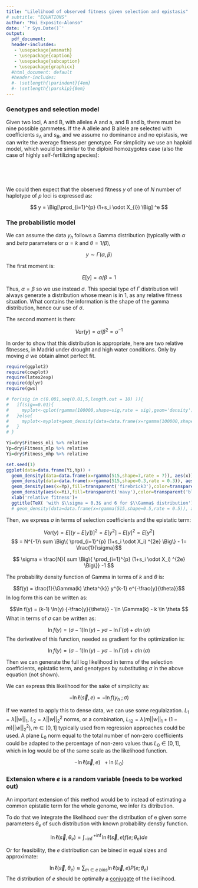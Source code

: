 ```yaml
---
title: "Lilelihood of observed fitness given selection and epistasis"
# subtitle: "EQUATIONS"
author: "Moi Exposito-Alonso"
date: '`r Sys.Date()`'
output:
  pdf_document:
  header-inclusdes:
   - \usepackage{amsmath}
   - \usepackage{caption}
   - \usepackage{subcaption}
   - \usepackage{graphicx}
  #html_document: default
  #header-includes:
  #- \setlength{\parindent}{4em}
  #- \setlength{\parskip}{0em}
---
```


<!-- https://en.wikipedia.org/wiki/Normal_distribution -->

<!-- https://en.wikipedia.org/wiki/Gamma_distribution -->

<!-- https://onlinecourses.science.psu.edu/stat414/node/191 -->

<!-- https://www.statlect.com/fundamentals-of-statistics/normal-distribution-maximum-likelihood -->

<!-- 
COMMENTS

Use BFGS 
Maybe visit GUSFIELD in Davis

A poisson or overdispersion likelihood
-->

<!-- *********************************************************************** -->
### Genotypes and selection model 

Given two loci, A and B, with alleles A and a, and B and b, there must be nine possible gammetes. If the A allele and B allele are selected with coefficients $s_{A}$ and $s_{B}$, and we assume no dominance and no epistasis, we can write the average fitness per genotype. For simplicity we use an haploid model, which would be similar to the diploid homozygotes case (also the case of highly self-fertilizing species):

<!-- \ -->
<!-- \begin{center} -->
<!-- \begin{tabular}{ c | c  c} -->
<!--      &       B            &     b       \\  -->
<!--   \hline -->
<!--   A & $(1+s_A)(1+s_B) $&$ (1+s_{A}) (1-s_{B})  $\\   -->
<!--   a & $(1- s_{A})(1+ s_{B})$&$ (1-s_A)(1-s_B)          $     -->
<!-- \end{tabular} -->
<!-- \end{center} -->
<!-- \ -->

<!-- \ -->
<!-- \begin{center} -->
<!-- \begin{tabular}{ c | c  c} -->
<!--      &       B            &     b       \\  -->
<!--   \hline -->
<!--   A & $(1+s_A)(1+s_B) \times \epsilon $&$ (1+s_{A}) (1-s_{B})  $\\   -->
<!--   a & $(1- s_{A})(1+ s_{B})$&$ (1-s_A)(1-s_B) \times \epsilon          $     -->
<!-- \end{tabular} -->
<!-- \end{center} -->
<!-- \ -->

\
\begin{center}
\begin{tabular}{ c | c  c}
     &       B            &     b       \\ 
  \hline
  A & $[(1+s_A)(1+s_B)]^{\epsilon} $&$ [(1+s_{A}) (1-s_{B})]^e  $\\  
  a & $[(1- s_{A})(1+ s_{B})]^e$&$ [(1-s_A)(1-s_B)]^{\epsilon}          $    
\end{tabular}
\end{center}
\


We could then expect that the observed fitness $y$ of one of $N$ number of haplotype of $p$ loci is expressed as:


$$ y = \Big[\prod_{i=1}^{p} (1+s_i \odot X_{i}) \Big] ^e  $$

<!-- \circ -->

<!-- *********************************************************************** -->
### The probabilistic model

We can assume the data $y_h$ follows a Gamma distribution (typically with $\alpha$ and $beta$ parameters or $\alpha = k$ and $\theta = 1/\beta$), 

$$ y  \sim \Gamma ( \alpha , \beta )  $$


The first moment is:

$$ E[y] = \alpha / \beta =1  $$

Thus, $\alpha = \beta$ so we use instead $\sigma$. This special type of $\Gamma$ distribution will always generate a distribution whose mean is in 1, as any relative fitness situation. What contains the information is the shape of the gamma distribution, hence our use of $\sigma$.

The second moment is then:

$$ Var(y) =  \alpha / \beta^2 = \sigma^{-1}   $$


In order to show that this distribution is appropriate, here are two relative fitnesses, in Madrid under drought and high water conditions. Only by moving $\sigma$ we obtain almot perfect fit.

```r
require(ggplot2)
require(cowplot)
require(latex2exp)
require(dplyr)
require(gws)

# for(sig in c(0.001,seq(0.01,5,length.out = 10) )){
#   if(sig==0.01){
#     myplot<-qplot(rgamma(100000,shape=sig,rate = sig),geom='density')
#   }else{
#     myplot<-myplot+geom_density(data=data.frame(x=rgamma(100000,shape=sig,rate = sig)), aes(x=x))
#   }
# }

Yi=dry$Fitness_mli %>% relative
Yp=dry$Fitness_mlp %>% relative
Yi=dry$Fitness_mhp %>% relative

set.seed(1)
ggplot(data=data.frame(Yi,Yp)) +
  geom_density(data=data.frame(x=rgamma(515,shape=7,rate = 7)), aes(x))+
  geom_density(data=data.frame(x=rgamma(515,shape=0.3,rate = 0.3)), aes(x))+
  geom_density(aes(x=Yp),fill=transparent('firebrick3'),color=transparent('black',0))+
  geom_density(aes(x=Yi),fill=transparent('navy'),color=transparent('black',0))+
  xlab('relative fitness')+
  ggtitle(TeX( 'with $\\sigma = 0.3$ and 6 for $\\Gamma$ distribution'))
  # geom_density(data=data.frame(x=rgamma(515,shape=0.5,rate = 0.5)), aes(x))+


```


Then, we express $\sigma$ in terms of selection coefficients and the epistatic term:

$$ Var(y) = E[(y -E[y])]^2  =E[y^2] - E[y]^2 = E[y^2] $$
$$ = N^{-1}\  sum \Big\{   \prod_{i=1}^{p} (1+s_i \odot X_i) ^{2e}  \Big\} - 1= \frac{1}{\sigma}$$

$$ \sigma = \frac{N}{ sum \Big\{   \prod_{i=1}^{p} (1+s_i \odot X_i) ^{2e}  \Big\}} -1    $$

The probability density function of Gamma in terms of $k$ and $\theta$ is:

$$f(y) = \frac{1}{\Gamma(k) \theta^{k}} y^{k-1} e^{-\frac{y}{\theta}}$$
In log form this can be written as:


$$\ln f(y) = (k-1) \ln(y) {-\frac{y}{\theta}} - \ln \Gamma(k) - k \ln \theta  $$
What in terms of $\sigma$ can be written as:

$$\ln f(y) = (\sigma-1) \ln(y) - y\sigma - \ln \Gamma(\sigma) + \sigma \ln (\sigma )$$
The derivative of this function, needed as gradient for the optimization is:

$$\ln f(y) = (\sigma-1) \ln(y) - y\sigma - \ln \Gamma(\sigma) + \sigma \ln (\sigma )$$


Then we can generate the full log likelihood in terms of the selection coefficients, epistatic term, and genotypes by substituting $\sigma$ in the above equation (not shown).

<!-- \begin{align} -->
<!--    -\ln \ell (\vec{s},e) &= - \sum_{h \in haps.} \Bigg[ -->
<!--               (\frac{1}{ \prod_{i=1}^{p} (1+s_i X_{h,i}) ^{2e}- 1} -1) \ln(y) -  \nonumber \\ -->
<!--       & \qquad \qquad  \frac{y}{ \prod_{i=1}^{p} (1+s_i X_{h,i}) ^{2e}- 1}  -  \nonumber \\ -->
<!--       & \qquad \qquad  \ln \Gamma(\frac{1}{ \prod_{i=1}^{p} (1+s_i X_{h,i}) ^{2e}- 1} ) -  \nonumber \\ -->
<!--       & \qquad \qquad  \frac{1}{ \prod_{i=1}^{p} (1+s_i X_{h,i}) ^{2e}- 1} \ln (\prod_{i=1}^{p} (1+s_i X_{h,i}) ^{2e}- 1 ) -->
<!--               \Bigg] \nonumber -->
<!-- \end{align} -->


We can express this likelihood for the sake of simplicity as:


$$ - \ln \ell(\vec{s}, e) = - \ln f(y_h \ ; \sigma )$$

If we wanted to apply this to dense data, we can use some regulaization. $L_1= \lambda ||w||_1$, $L_2=\lambda ||w||_2^2$ norms, or a combination, $L_{12} = \lambda( m ||w||_1 + (1-m) ||w||_{2}^{2}), m \in [0,1]$ typically used from regression approaches could be used. A plane $L_0$ norm equal to the total number of non-zero coefficients could be adapted to the percentage of non-zero values thus $L_0 \in [0,1]$, which in log would be of the same scale as the likelihood function. 

$$ - \ln \ell(\vec{s}, e)  \ \ +  \ln (L_{0})$$



<!-- And the negative log likelihood: -->

<!-- $$ \ell (k,\theta )=(k-1)\sum _{i=1}^{N}\ln {(x_{i})}-\sum _{i=1}^{N}{\frac {x_{i}}{\theta }}-Nk\ln(\theta )-N\ln(\Gamma (k)) $$ -->
<!-- Which in terms of $\sigma$ can be writen as: -->

<!-- $$ \ell (\sigma)=(\sigma-1)\sum _{i=1}^{N}\ln {(x_{i})}-\sum _{i=1}^{N}{x_{i}\sigma}-N \sigma \ln(\sigma^{-1} )-N\ln(\Gamma (\sigma)) $$ -->

<!-- And because $\sigma$ is a function of the genotypes, selection coefficients, and epistatic term, we can substite it and generate the full likelihood: -->


<!-- \begin{align} -->
<!--    \ell (s,e) &=\prod_{h \in haps.}^{N} \Bigg[ -->
<!--               & (\frac{1}{ \prod_{i=1}^{p} (1+s_i X_{h,i}) ^{2e}- 1}-1) \sum_{i=1}^{N}\ln {(y_{i})}- \\ -->
<!--               & \sum_{i=1}^{N}{\frac{y_{i}}{ \prod_{i=1}^{p} (1+s_i X_{h,i}) ^{2e}- 1}} - \\ -->
<!--               & \frac{N}{ \prod_{i=1}^{p} (1+s_i X_{h,i}) ^{2e}- 1} \ln(\prod_{i=1}^{p} (1+s_i X_{h,i}) ^{2e}- 1)- \\ -->
<!--               & N\ln(\Gamma (\frac{1}{ \prod_{i=1}^{p} (1+s_i X_{h,i}) ^{2e}- 1}))  \Bigg] -->
<!-- \end{align} -->



### Extension where $e$ is a random variable (needs to be worked out)

An important extension of this method would be to instead of estimating a common epistatic term for the whole genome, we infer its ditribution.

To do that we integrate the likelihood over the distribution of e given some parameters $\theta_e$ of such distribution with known probability denstiy function.


$$ \ln \ell(\vec{s},\theta_e ) = \int_{-\inf}^{+\inf}  \ln \ell(\vec{s}, e) f(e; \theta_e) de $$

Or for feasibility, the $e$ distribution can be bined in equal sizes and approximate:

$$ \ln \ell(\vec{s},\theta_e ) \approx \sum_{m \in e \ bins}  \ln \ell(\vec{s}, e) P(e; \theta_e)  $$
The distribution of $e$ should be optimally a [conjugate](https://en.wikipedia.org/wiki/Conjugate_prior) of the likelihood.
